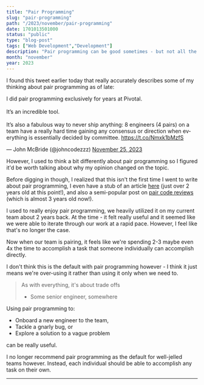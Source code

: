 ```yaml
---
title: "Pair Programming"
slug: "pair-programming"
path: "/2023/november/pair-programming"
date: 1701013501000
status: "public"
type: "blog-post"
tags: ["Web Development","Development"]
description: "Pair programming can be good sometimes - but not all the time"
month: "november"
year: 2023
---
```



I found this tweet earlier today that really accurately describes some of my
thinking about pair programming as of late:

<Tweet id="1728502218775531686">
  <p lang="en" dir="ltr">
    I did pair programming exclusively for years at Pivotal.
    <br />
    <br />
    It’s an incredible tool.
    <br />
    <br />
    It’s also a fabulous way to never ship anything: 8 engineers (4 pairs) on a team have a really hard time gaining any consensus or direction when everything is essentially decided by committee.
    <a href="https://t.co/Nmxk1bMzfS">
      https://t.co/Nmxk1bMzfS
    </a>
</p>
&mdash; John McBride (@johncodezzz) <a href="https://twitter.com/johncodezzz/status/1728502218775531686?ref_src=twsrc%5Etfw">November 25, 2023</a>
</Tweet>

However, I used to think a bit differently about pair programming so I figured
it'd be worth talking about why my opinion changed on the topic.

Before digging in though, I realized that this isn't the first time I went to
write about pair programming, I even have a stub of an article
[here](/blog/2021/november/pair-programming-stub) (just over 2 years old at this
point!), and also a semi-popular post on
[pair code reviews](/blog/2020/december/pair-code-reviews) (which is almost 3 years
old now!).

I used to really enjoy pair programming, we heavily utilized it on my current
team about 2 years back. At the time - it felt really useful and it seemed like
we were able to iterate through our work at a rapid pace. However, I feel like
that's no longer the case.

Now when our team is pairing, it feels like we're spending 2-3 maybe even 4x the
time to accomplish a task that someone individually can accomplish directly.

I don't think this is the default with pair programming however - I think it
just means we're over-using it rather than using it only when we need to.

> As with everything, it's about trade offs
>
> - Some senior engineer, somewhere

Using pair programming to:

- Onboard a new engineer to the team,
- Tackle a gnarly bug, or
- Explore a solution to a vague problem

can be really useful.

I no longer recommend pair programming as the default for well-jelled teams
however. Instead, each individual should be able to accomplish any task on their
own.

---

